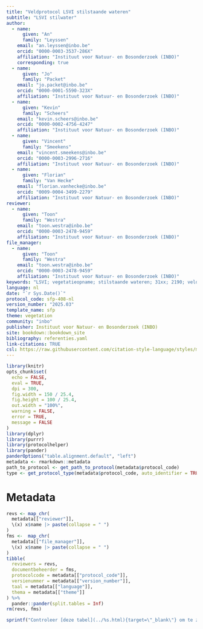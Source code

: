 ```yaml
---
title: "Veldprotocol LSVI stilstaande wateren"
subtitle: "LSVI stilwater"
author:
  - name:
      given: "An"
      family: "Leyssen"
    email: "an.leyssen@inbo.be"
    orcid: "0000-0003-3537-286X"
    affiliation: "Instituut voor Natuur- en Bosonderzoek (INBO)"
    corresponding: true
  - name:
      given: "Jo"
      family: "Packet"
    email: "jo.packet@inbo.be"
    orcid: "0000-0001-5590-323X"
    affiliation: "Instituut voor Natuur- en Bosonderzoek (INBO)"
  - name:
      given: "Kevin"
      family: "Scheers"
    email: "kevin.scheers@inbo.be"
    orcid: "0000-0002-4756-4247"
    affiliation: "Instituut voor Natuur- en Bosonderzoek (INBO)"
  - name:
      given: "Vincent"
      family: "Smeekens"
    email: "vincent.smeekens@inbo.be"
    orcid: "0000-0003-2996-2716"
    affiliation: "Instituut voor Natuur- en Bosonderzoek (INBO)"
  - name:
      given: "Florian"
      family: "Van Hecke"
    email: "florian.vanhecke@inbo.be"
    orcid: "0009-0004-3499-2279"
    affiliation: "Instituut voor Natuur- en Bosonderzoek (INBO)"
reviewer:
  - name:
      given: "Toon"
      family: "Westra"
    email: "toon.westra@inbo.be"
    orcid: "0000-0003-2478-9459"
    affiliation: "Instituut voor Natuur- en Bosonderzoek (INBO)"
file_manager:
  - name:
      given: "Toon"
      family: "Westra"
    email: "toon.westra@inbo.be"
    orcid: "0000-0003-2478-9459"
    affiliation: "Instituut voor Natuur- en Bosonderzoek (INBO)"
keywords: "LSVI; vegetatieopname; stilstaande wateren; 31xx; 2190; veldprotocol; 3110; 3130; 3130aom; 3130na; 3140; 3150; 3160"
language: nl
date: "`r Sys.Date()`"
protocol_code: sfp-408-nl
version_number: "2025.03"
template_name: sfp
theme: vegetation
community: "inbo"
publisher: Instituut voor Natuur- en Bosonderzoek (INBO)
site: bookdown::bookdown_site
bibliography: referenties.yaml
link-citations: TRUE
csl: https://raw.githubusercontent.com/citation-style-language/styles/master/research-institute-for-nature-and-forest.csl
---
```


```{=html}
<!--
Instructies bij opmaak van het protocol:

Hieronder vind je de verschillende onderdelen van een protocol.
In de bijhorende losse `Rmd` bestanden vind je een beschrijving wat er bij elk onderdeel vermeld moet worden.
Het is in die bestanden dat je moet editeren.
Niet alle onderdelen zijn altijd van toepassing.
Laat in die gevallen de titels staan en vermeld expliciet "niet van toepassing".
-->
```

```r
library(knitr)
opts_chunk$set(
  echo = FALSE,
  eval = TRUE,
  dpi = 300,
  fig.width = 150 / 25.4,
  fig.height = 100 / 25.4,
  out.width = "100%",
  warning = FALSE,
  error = TRUE,
  message = FALSE
)
library(dplyr)
library(purrr)
library(protocolhelper)
library(pander)
panderOptions("table.alignment.default", "left")
metadata <- rmarkdown::metadata
path_to_protocol <- get_path_to_protocol(metadata$protocol_code)
type <- get_protocol_type(metadata$protocol_code, auto_identifier = TRUE)
```

# Metadata {.unnumbered}

```r
revs <- map_chr(
  metadata[["reviewer"]],
  \(x) x$name |> paste(collapse = " ")
)
fms <-  map_chr(
  metadata[["file_manager"]],
  \(x) x$name |> paste(collapse = " ")
)
tibble(
  reviewers = revs,
  documentbeheerder = fms,
  protocolcode = metadata[["protocol_code"]],
  versienummer = metadata[["version_number"]],
  taal = metadata[["language"]],
  thema = metadata[["theme"]]
) %>%
  pander::pander(split.tables = Inf)
rm(revs, fms)
```

```r
sprintf("Controleer [deze tabel](../%s.html){target=\"_blank\"} om te zien of een meer recente versie beschikbaar is.", type) |> cat() # nolint
```


